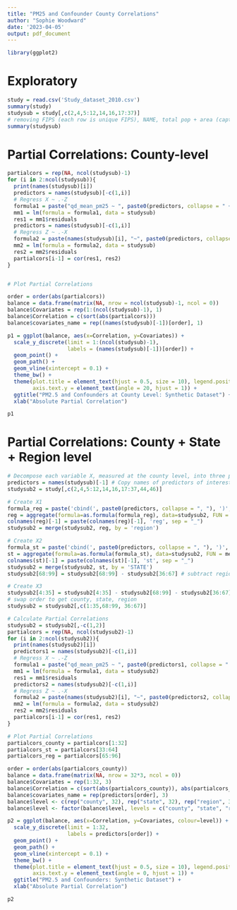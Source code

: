 ```yaml
---
title: "PM25 and Confounder County Correlations"
author: "Sophie Woodward"
date: '2023-04-05'
output: pdf_document
---
```


```r
library(ggplot2)
```

# Exploratory
```r
study = read.csv('Study_dataset_2010.csv')
summary(study)
studysub = study[,c(2,4,5:12,14,16,17:37)] 
# removing FIPS (each row is unique FIPS), NAME, total pop + area (captured in popdensity), cms variables. 
summary(studysub)
```

# Partial Correlations: County-level
```r
partialcors = rep(NA, ncol(studysub)-1)
for (i in 2:ncol(studysub)){
  print(names(studysub)[i])
  predictors = names(studysub)[-c(1,i)] 
  # Regress X ~ .-Z
  formula1 = paste("qd_mean_pm25 ~ ", paste0(predictors, collapse = " + "))
  mm1 = lm(formula = formula1, data = studysub)
  res1 = mm1$residuals
  predictors = names(studysub)[-c(1,i)] 
  # Regress Z ~ .-X
  formula2 = paste(names(studysub)[i], "~", paste0(predictors, collapse = " + "))
  mm2 = lm(formula = formula2, data = studysub)
  res2 = mm2$residuals
  partialcors[i-1] = cor(res1, res2)
}


# Plot Partial Correlations

order = order(abs(partialcors))
balance = data.frame(matrix(NA, nrow = ncol(studysub)-1, ncol = 0))
balance$Covariates = rep(1:(ncol(studysub)-1), 1)
balance$Correlation = c(sort(abs(partialcors)))
balance$covariates_name = rep((names(studysub)[-1])[order], 1)

p1 = ggplot(balance, aes(x=Correlation, y=Covariates)) + 
  scale_y_discrete(limit = 1:(ncol(studysub)-1),
                   labels = (names(studysub)[-1])[order]) + 
  geom_point() +
  geom_path() +
  geom_vline(xintercept = 0.1) +
  theme_bw() +
  theme(plot.title = element_text(hjust = 0.5, size = 10), legend.position = c(0.7, 0.2),
        axis.text.y = element_text(angle = 20, hjust = 1)) +
  ggtitle("PM2.5 and Confounders at County Level: Synthetic Dataset") + 
  xlab("Absolute Partial Correlation")

p1
```

# Partial Correlations: County + State + Region level
```r
# Decompose each variable X, measured at the county level, into three parts:  X1=The average per region, X2=The average per state minus X1, X3=X - X1 - X2
predictors = names(studysub)[-1] # Copy names of predictors of interest 
studysub2 = study[,c(2,4,5:12,14,16,17:37,44,46)] 

# Create X1
formula_reg = paste('cbind(', paste0(predictors, collapse = ", "), ')', "~", 'region', sep = '')
reg = aggregate(formula=as.formula(formula_reg), data=studysub2, FUN = mean)
colnames(reg)[-1] = paste(colnames(reg)[-1], 'reg', sep = "_")
studysub2 = merge(studysub2, reg, by = 'region')

# Create X2
formula_st = paste('cbind(', paste0(predictors, collapse = ", "), ')', "~", 'STATE', sep = '')
st = aggregate(formula=as.formula(formula_st), data=studysub2, FUN = mean)
colnames(st)[-1] = paste(colnames(st)[-1], 'st', sep = "_")
studysub2 = merge(studysub2, st, by = 'STATE')
studysub2[68:99] = studysub2[68:99] - studysub2[36:67] # subtract region means from state means

# Create X3
studysub2[4:35] = studysub2[4:35] - studysub2[68:99] - studysub2[36:67] # subtract region and state means from county
# swap order to get county, state, region
studysub2 = studysub2[,c(1:35,68:99, 36:67)]

# Calculate Partial Correlations
studysub2 = studysub2[,-c(1,2)] 
partialcors = rep(NA, ncol(studysub2)-1)
for (i in 2:ncol(studysub2)){
  print(names(studysub2)[i])
  predictors1 = names(studysub2)[-c(1,i)] 
  # Regress X ~ .-Z
  formula1 = paste("qd_mean_pm25 ~ ", paste0(predictors1, collapse = " + "))
  mm1 = lm(formula = formula1, data = studysub2)
  res1 = mm1$residuals
  predictors2 = names(studysub2)[-c(1,i)] 
  # Regress Z ~ .-X
  formula2 = paste(names(studysub2)[i], "~", paste0(predictors2, collapse = " + "))
  mm2 = lm(formula = formula2, data = studysub2)
  res2 = mm2$residuals
  partialcors[i-1] = cor(res1, res2)
}

# Plot Partial Correlations
partialcors_county = partialcors[1:32]
partialcors_st = partialcors[33:64]
partialcors_reg = partialcors[65:96]

order = order(abs(partialcors_county))
balance = data.frame(matrix(NA, nrow = 32*3, ncol = 0))
balance$Covariates = rep(1:32, 3)
balance$Correlation = c(sort(abs(partialcors_county)), abs(partialcors_st)[order], abs(partialcors_reg)[order])
balance$covariates_name = rep(predictors[order], 3)
balance$level <- c(rep("county", 32), rep("state", 32), rep("region", 32))
balance$level <- factor(balance$level, levels = c("county", "state", "region"))

p2 = ggplot(balance, aes(x=Correlation, y=Covariates, colour=level)) + 
  scale_y_discrete(limit = 1:32,
                   labels = predictors[order]) + 
  geom_point() +
  geom_path() +
  geom_vline(xintercept = 0.1) +
  theme_bw() +
  theme(plot.title = element_text(hjust = 0.5, size = 10), legend.position = c(0.7, 0.2),
        axis.text.y = element_text(angle = 0, hjust = 1)) +
  ggtitle("PM2.5 and Confounders: Synthetic Dataset") + 
  xlab("Absolute Partial Correlation")

p2
```



